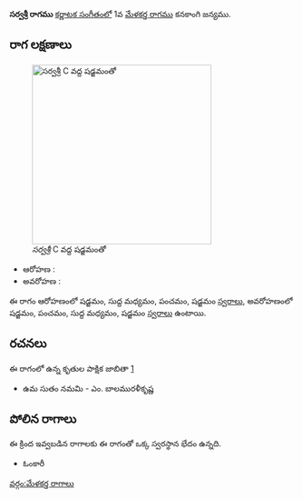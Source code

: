 {{Infobox ragam
	| name          	= సర్వశ్రీ
	| synonym	    	= 
	| mela          	= 
	| chakra        	= 
	| janaka        	= 
	| type          	= no_category
	| arohanam      	= {{svaraC|S|M1|P|S'}} 
	| avarohanam    	= {{svaraC|S'|P|M1|S}}
	| jeeva         	=
	| chhaya        	=
	| nyasa         	=
	| vishesha      	= 
	| equivalent  		= 
}}
{{కర్ణాటక సంగీత రాగాలు}}
'''సర్వశ్రీ రాగము''' [[కర్ణాటక సంగీతం]]లో 1వ [[మేళకర్త రాగము]] కనకాంగి జన్యము. 


==రాగ లక్షణాలు==
[[Image:sarvashri_kb2wiki.png|thumb|right|316px|''సర్వశ్రీ'' C వద్ద షడ్జమంతో]]

* ఆరోహణ : {{svaraC|S|M1|P|S'}} 
* అవరోహణ : {{svaraC|S'|P|M1|S}}

ఈ రాగం ఆరోహణంలో షడ్జమం, సుద్ద మధ్యమం, పంచమం, షడ్జమం [[స్వరాలు]], అవరోహణంలో షడ్జమం, పంచమం, సుద్ద మధ్యమం, షడ్జమం [[స్వరాలు]] ఉంటాయి.

==రచనలు==
ఈ రాగంలో ఉన్న కృతుల పాక్షిక జాబితా [https://github.com/ssrihari/ragavardhini/blob/master/ragas/kritis.psv]
* ఉమ  సుతం నమమి - ఎం. బాలమురళీకృష్ణ




==పోలిన రాగాలు==
ఈ క్రింద ఇవ్వబడిన రాగాలకు ఈ రాగంతో ఒక్క స్వరస్థాన భేదం ఉన్నది.
* ఓంకారీ



[[వర్గం:మేళకర్త రాగాలు]]